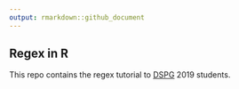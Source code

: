 ```yaml
---
output: rmarkdown::github_document
---
```


## Regex in R

This repo contains the regex tutorial to [DSPG](https://dspg2019.github.io) 2019 students.